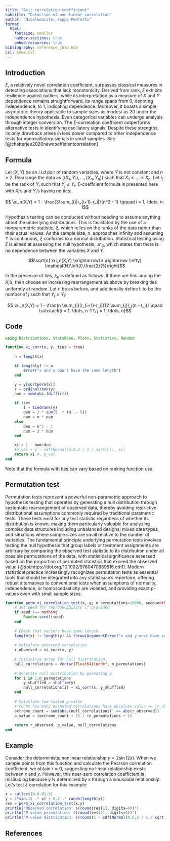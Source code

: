 ```yaml
---
title: "&xi; correlation coefficient"
subtitle: "Detection of non-linear correlation"
author: "Nicol&oacute; Foppa Pedretti"
format: 
  html:
    fontsize: smaller
    number-sections: true
    embed-resources: true
bibliography: reference_jbio.bib
csl: ieee.csl
---
```


## Introduction

$\xi$, a relatively novel correlation coefficient, surpasses classical measures in detecting associations that lack monotonicity. Derived from rank, $\xi$ exhibits resilience against outliers, while its interpretation as a measure of $X$ and $Y$ dependence remains straightforward. Its range spans from 0, denoting independence, to 1, indicating dependence. Moreover, it boasts a simple asymptotic theory applicable to sample sizes as modest as 20 under the independence hypothesis. Even categorical variables can undergo analysis through integer conversion. The $\xi$-correlation coefficent outperforms alternative tests in identifying oscillatory signals. Despite these strengths, its only drawback arises in less power compared to other independence tests for nonoscillatory signals in small samples. See [@chatterjee2020newcoefficientcorrelation]

## Formula

Let $(X, Y)$ be an $i.i.d$ pair of random variables, where $Y$ is not constant and $n \geq 2$. Rearrange the data as $((X_1, Y_1), \ldots, (X_n, Y_n))$ such that $X_1 \leq \ldots \leq X_n$. Let $r_i$ be the rank of $Y_i$ such that $Y_j \leq Y_i$. $\xi$-coeffcient formula is presented here with $X_i$’s and $Y_i$’s having no ties: 

$$ \xi_n(X,Y) = 1 - \frac{3\sum_{i}|r_{i+1}-r_i|}{n^2 - 1} \qquad i = 1, \dots, n-1$$

Hypothesis testing can be conducted without needing to assume anything about the underlying distributions. This is facilitated by the use of a nonparametric statistic, $\xi$, which relies on the ranks of the data rather than their actual values. As the sample size, n, approaches infinity and assuming Y is continuous, $\xi$ conforms to a normal distribution. Statistical testing using $\xi$ is aimed at assessing the null hypothesis, $\mathcal{H}_0$, which states that there is no dependence between the variables $X$ and $Y$. 

$$\sqrt{n} \xi_n(X,Y) \xrightarrow{n \rightarrow \infty} \mathcal{N}\left(0,\frac{2}{5}\right)$$

In the presence of ties, $\xi_n$ is defined as follows. If there are ties among the $X_i$'s, then choose an increasing rearrangement as above by breaking ties uniformly at random. Let ri be as before, and additionally define li to be the number of $j$ such that $Y_j \geq Y_i$:

$$ \xi_n(X,Y) = 1 - \frac{n \sum_{i}|r_{i+1}-r_i|}{2 \sum_{j}l_j(n - l_j)} \quad \substack{i = 1, \dots, n-1 \\ j = 1, \dots, n}$$

## Code

```julia
using Distributions, StatsBase, Plots, Statistics, Random

function xi_corr(x, y, ties = true)
    
    n = length(x)

    if length(y) != n
        error("x and y don't have the same length")
    end

    y = y[sortperm(x)]
    r = ordinalrank(y)
    num = sum(abs.(diff(r)))

    if ties
        l = tiedrank(y)
        den = 2 * sum(l .* (n .- l))
        num = n * num
    else
        den = n^2 - 1
        num = 3 * num
    end

    xi = 1 - num/den
    #p_val = 1 - cdf(Normal(0.0,2 / 5 / sqrt(n)), xi)
    return xi #, p_val
end
```

Note that the formula with ties can vary based on ranking function use.

## Permutation test

Permutation tests represent a powerful non-parametric approach to hypothesis testing that operates by generating a null distribution through systematic rearrangement of observed data, thereby avoiding restrictive distributional assumptions commonly required by traditional parametric tests. These tests exist for any test statistic regardless of whether its distribution is known, making them particularly valuable for analyzing complex data structures including unbalanced designs, mixed data types, and situations where sample sizes are small relative to the number of variables. The fundamental principle underlying permutation tests involves testing the null hypothesis that group labels or treatment assignments are arbitrary by comparing the observed test statistic to its distribution under all possible permutations of the data, with statistical significance assessed based on the proportion of permuted statistics that exceed the observed value (@doi:https://doi.org/10.1002/9780470689516.oth1). Modern statistical practice increasingly recognizes permutation tests as essential tools that should be integrated into any statistician's repertoire, offering robust alternatives to conventional tests when assumptions of normality, independence, or homoscedasticity are violated, and providing exact p-values even with small sample sizes.

```julia
function perm_xi_correlation_test(x, y; n_permutations=10000, seed=nothing)
    # Set seed for reproducibility if provided
    if seed !== nothing
        Random.seed!(seed)
    end
    
    # Check that vectors have same length
    length(x) != length(y) && throw(ArgumentError("x and y must have same length"))
    
    # Calculate observed correlation
    r_observed = xi_corr(x, y)
    
    # Initialize array for null distribution
    null_correlations = Vector{Float64}(undef, n_permutations)
    
    # Generate null distribution by permuting y
    for i in 1:n_permutations
        y_shuffled = shuffle(y)
        null_correlations[i] = xi_corr(x, y_shuffled)
    end
    
    # Calculate two-tailed p-value
    # Count how many permuted correlations have absolute value >= |r_observed|
    extreme_count = sum(abs.(null_correlations) .>= abs(r_observed))
    p_value = (extreme_count + 1) / (n_permutations + 1)
    
    return r_observed, p_value, null_correlations
end
```

## Example 

Consider the deterministic nonlinear relationship $y = 2\sin(2x)$. When we sample points from this function and calculate the Pearson correlation coefficient, we obtain $r \approx 0$, suggesting no linear relationship exists between $x$ and $y$. However, this near-zero correlation coefficient is misleading because y is determined by x through a sinusoidal relationship. Let's test $\xi$ correlation for this example:

```julia
x = collect(0:0.01:5)
y = 2*sin.(2 .* x) + 0.2 .* randn(length(x))
res = perm_xi_correlation_test(x,y)
println("Observed correlation: $(round(res[1], digits=4))")
println("P-value permutation: $(round(res[2], digits=4))")
println("P-value distribution: $(round(1 - cdf(Normal(0.0,2 / 5 / sqrt(length(x))), res[1]), digits=4))")
```

## References

::: {#refs}
:::